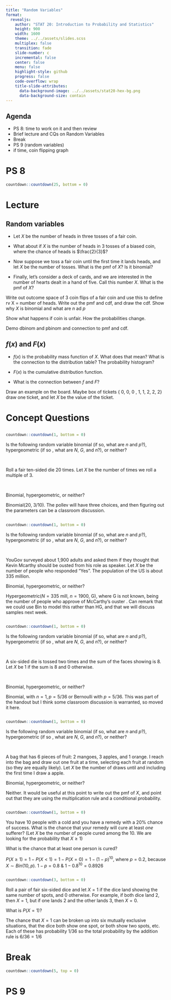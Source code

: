 ```yaml
---
title: "Random Variables"
format:
  revealjs:
    author: "STAT 20: Introduction to Probability and Statistics"
    height: 900
    width: 1600
    theme: ../../assets/slides.scss
    multiplex: false
    transition: fade
    slide-number: c
    incremental: false
    center: false
    menu: false
    highlight-style: github
    progress: false
    code-overflow: wrap
    title-slide-attributes:
      data-background-image: ../../assets/stat20-hex-bg.png
      data-background-size: contain
---
```


## Agenda

- PS 8: time to work on it and then review
- Brief lecture and CQs on Random Variables
- Break
- PS 9 (random variables)
- if time, coin flipping graph


# PS 8 

```r
countdown::countdown(25, bottom = 0)
```

# Lecture

## Random variables 


:::{.incremental}
- Let $X$ be the number of heads in three tosses of a fair coin.

- What about if $X$ is the number of heads in 3 tosses of a biased coin, where the chance of heads is $\frac{2}{3}$?

- Now suppose we toss a fair coin until the first time it lands heads, and let $X$ be the number of tosses. What is the pmf of $X$? Is it binomial?

- Finally, let's consider a deck of cards, and we are interested in the number of hearts dealt in a hand of five. Call this number $X$. What is the pmf of $X$?
:::

:::{.notes}
Write out outcome space of 3 coin flips of a fair coin and use this to define rv X = number of heads. Write out the pmf and cdf, and draw the cdf. Show why $X$ is binomial and what are $n$ ad $p$

Show what happens if coin is unfair. How the probabilities change.

Demo dbinom and pbinom and connection to pmf and cdf.

:::

## $f(x)$ and $F(x)$


:::{.incremental}

- $f(x)$ is the probability mass function of $X$. What does that mean? What is the connection to the distribution table? The probability histogram?

- $F(x)$ is the cumulative distribution function. 

- What is the connection between $f$ and $F$?

:::

:::{.notes}
Draw an example on the board. Maybe box of tickets { 0, 0, 0 , 1, 1, 2, 2, 2} draw one ticket, and let $X$ be the value of the ticket.
:::

# Concept Questions

##

```r
countdown::countdown(1, bottom = 0)
```

Is the following random variable binomial (if so, what are $n$ and $p$?), hypergeometric (if so , what are $N$, $G$, and $n$?), or neither?

\

Roll a fair ten-sided die 20 times. Let $X$ be the number of times we roll a multiple of 3.

\

:::{.poll}
Binomial, hypergeometric, or neither? 
:::

:::{.notes}
Binomial(20, 3/10). The pollev will have three choices, and then figuring out the parameters can be a classroom discussion.
:::

##

```r
countdown::countdown(1, bottom = 0)
```

Is the following random variable binomial (if so, what are $n$ and $p$?), hypergeometric (if so , what are $N$, $G$, and $n$?), or neither?

\


YouGov surveyed about 1,900 adults and asked them if they thought that Kevin Mcarthy should be ousted from his role as speaker. Let $X$ be the number of people who responded "Yes". The population of the US is about 335 million.


:::{.poll}
Binomial, hypergeometric, or neither? 
:::

:::{.notes}
Hypergeometric($N = 335$ mill,  $n = 1900$, G), where G is not known, being the number of people who approve of McCarthy's ouster  . Can remark that we could use Bin to model this rather than HG, and that we will discuss samples next week.
:::

##


```r
countdown::countdown(1, bottom = 0)
```

Is the following random variable binomial (if so, what are $n$ and $p$?), hypergeometric (if so , what are $N$, $G$, and $n$?), or neither?

\

A six-sided die is tossed two times and the sum of the faces showing is $8$. Let $X$ be 1 if the sum is $8$ and $0$ otherwise.

\


:::{.poll}
Binomial, hypergeometric, or neither? 
:::


:::{.notes}
Binomial, with $n = 1, p = 5/36$ or Bernoulli with $p = 5/36$. This was part of the handout but I think some classroom discussion is warranted, so moved it here.
:::


##


```r
countdown::countdown(1, bottom = 0)
```

Is the following random variable binomial (if so, what are $n$ and $p$?), hypergeometric (if so , what are $N$, $G$, and $n$?), or neither?

\


A bag that has 6 pieces of fruit: 2 mangoes, 3 apples, and 1 orange. I reach into the bag and draw out one fruit at a time, selecting each fruit at random (so they are equally likely). Let $X$ be the number of draws until and including the first time I draw a apple. 


:::{.poll}
Binomial, hypergeometric, or neither? 
:::



:::{.notes}
Neither. It would be useful at this point to write out the pmf of $X$, and point out that they are using the multiplication rule and a conditional probability.
:::

## 

```r
countdown::countdown(1, bottom = 0)
```

You have $10$ people with a cold and you have a remedy with a $20\%$ chance of success. What is the chance that your remedy will cure at least *one* sufferer? (Let $X$ be the number of people cured among the 10. We are looking for the probability that $X \ge 1$)


:::{.poll}
What is the chance that at least one person is cured?
:::

:::{.notes}
$P(X \ge 1) = 1 - P(X < 1) = 1 - P(X = 0) = 1 - (1-p)^{10}$, where $p = 0.2$, because $X \sim Bin(10, p)$. $1-p = 0.8 \: \& \: 1-0.8^{10} = 0.8926$
:::



## 

```r
countdown::countdown(3, bottom = 0)
```

Roll a pair of fair six-sided dice and let $X = 1$ if the dice land showing the same number of spots, and $0$ otherwise. For example, if both dice land $2$, then $X = 1$, but if one lands $2$ and the other lands $3$, then $X = 0$. 

:::{.poll}
What is $P(X=1)$? 
:::



:::{.notes}
The chance that $X = 1$ can be broken up into six mutually exclusive situations, that the dice both show one spot, or both show two spots, etc. Each of these has probability $1/36$ so the total probability by the addition rule is $6/36 = 1/6$
:::

# Break 

```r
countdown::countdown(5, top = 0)
```

# PS 9


